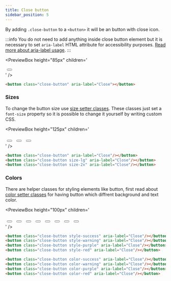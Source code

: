 ```yaml
---
title: Close button
sidebar_position: 5
---
```



By adding `.close-button` to a `<button>` it will be an button with close icon.

:::info
You do not need to add anything inside close button element but it is necessary to set `aria-label` HTML attribute for accessibility purposes. [Read more about aria-label usage](https://developer.mozilla.org/en-US/docs/Web/Accessibility/ARIA/ARIA_Techniques/Using_the_aria-label_attribute).
:::

<PreviewBox
	height="85px"
	children='
<!DOCTYPE html>
<html lang="en">
	<head>
		<meta charset="UTF-8" />
		<meta http-equiv="X-UA-Compatible" content="IE=edge" />
		<meta name="viewport" content="width=device-width, initial-scale=1.0" />
		<link rel="stylesheet" href="https://raw.githack.com/amir2mi/FlatifyCSS/master/dist/css/flatify-min.css" />
		<title>Close button</title>
	</head>
	<body>
        <div class="flex-center">
			<button class="close-button" aria-label="Close"/></button>
		</div>
	</body>
</html>
'
/>

```html title="index.html"
<button class="close-button" aria-label="Close"></button>
```

### Sizes

To change the button size use [size setter classes](/docs/helpers/size-setters).
These classes just set a `font-size` property so it is possible to change it yourself by writing custom CSS.

<PreviewBox
	height="125px"
	children='
<!DOCTYPE html>
<html lang="en">
	<head>
		<meta charset="UTF-8" />
		<meta http-equiv="X-UA-Compatible" content="IE=edge" />
		<meta name="viewport" content="width=device-width, initial-scale=1.0" />
		<link rel="stylesheet" href="https://raw.githack.com/amir2mi/FlatifyCSS/master/dist/css/flatify-min.css" />
		<title>Close button</title>
	</head>
	<body>
        <div class="flex-center">
			<button class="close-button" aria-label="Close"/></button>
			<button class="close-button size-lg" aria-label="Close"/></button>
			<button class="close-button size-2x" aria-label="Close"/></button>
		</div>
	</body>
</html>
'
/>

```html title="index.html"
<button class="close-button" aria-label="Close"/></button>
<button class="close-button size-lg" aria-label="Close"/></button>
<button class="close-button size-2x" aria-label="Close"/></button>
```

### Colors

There are helper classes for styling elements like button, first read about [color setter classes](/docs/helpers/color-setters) for having button which diffrent background and text color.

<PreviewBox
	height="100px"
	children='
<!DOCTYPE html>
<html lang="en">
	<head>
		<meta charset="UTF-8" />
		<meta http-equiv="X-UA-Compatible" content="IE=edge" />
		<meta name="viewport" content="width=device-width, initial-scale=1.0" />
		<link rel="stylesheet" href="https://raw.githack.com/amir2mi/FlatifyCSS/master/dist/css/flatify-min.css" />
		<title>Close button</title>
		<style>
			.close-button{
				margin: 5px !important;
			}
		</style>
	</head>
	<body>
        <div class="flex-center" style="flex-wrap: wrap">
			<button class="close-button style-success" aria-label="Close"/></button>
			<button class="close-button style-warning" aria-label="Close"/></button>
			<button class="close-button style-purple" aria-label="Close"/></button>
			<button class="close-button style-red" aria-label="Close"/></button>
			<button class="close-button color-success" aria-label="Close"/></button>
			<button class="close-button color-warning" aria-label="Close"/></button>
			<button class="close-button color-purple" aria-label="Close"/></button>
			<button class="close-button color-red" aria-label="Close"/></button>
		</div>
	</body>
</html>
'
/>

```html title="index.html"
<button class="close-button style-success" aria-label="Close"/></button>
<button class="close-button style-warning" aria-label="Close"/></button>
<button class="close-button style-purple" aria-label="Close"/></button>
<button class="close-button style-red" aria-label="Close"/></button>

<button class="close-button color-success" aria-label="Close"/></button>
<button class="close-button color-warning" aria-label="Close"/></button>
<button class="close-button color-purple" aria-label="Close"/></button>
<button class="close-button color-red" aria-label="Close"/></button>
```
